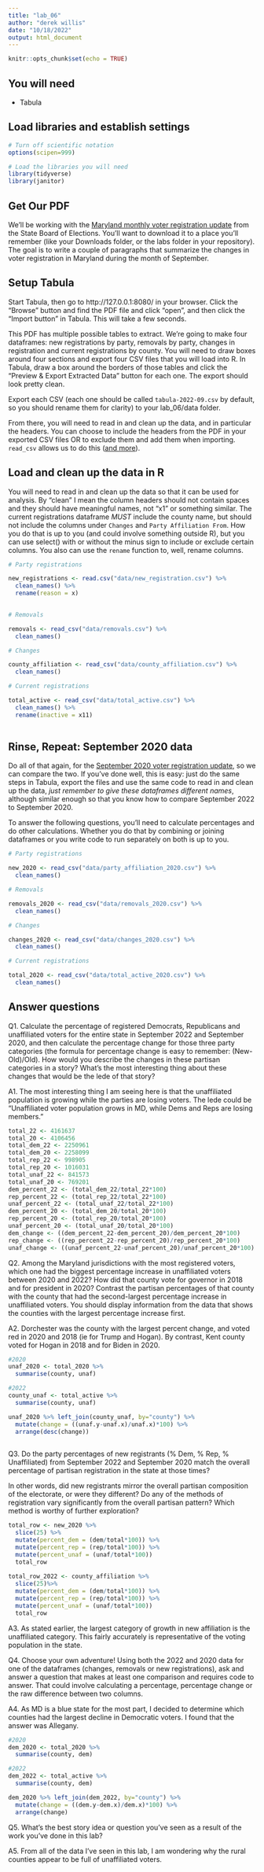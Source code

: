 ---
title: "lab_06"
author: "derek willis"
date: "10/18/2022"
output: html_document
---

```{r setup, include=FALSE}
knitr::opts_chunk$set(echo = TRUE)
```

## You will need

* Tabula

## Load libraries and establish settings
```{r}
# Turn off scientific notation
options(scipen=999)

# Load the libraries you will need
library(tidyverse)
library(janitor)

```

## Get Our PDF

We'll be working with the [Maryland monthly voter registration update](https://elections.maryland.gov/pdf/vrar/2022_09.pdf) from the State Board of Elections. You'll want to download it to a place you'll remember (like your Downloads folder, or the labs folder in your repository). The goal is to write a couple of paragraphs that summarize the changes in voter registration in Maryland during the month of September.

## Setup Tabula

Start Tabula, then go to http://127.0.0.1:8080/ in your browser. Click the "Browse" button and find the PDF file and click "open", and then click the "Import button" in Tabula. This will take a few seconds.

This PDF has multiple possible tables to extract. We're going to make four dataframes: new registrations by party, removals by party, changes in registration and current registrations by county. You will need to draw boxes around four sections and export four CSV files that you will load into R. In Tabula, draw a box around the borders of those tables and click the "Preview & Export Extracted Data" button for each one. The export should look pretty clean.

Export each CSV (each one should be called `tabula-2022-09.csv` by default, so you should rename them for clarity) to your lab_06/data folder.

From there, you will need to read in and clean up the data, and in particular the headers. You can choose to include the headers from the PDF in your exported CSV files OR to exclude them and add them when importing. `read_csv` allows us to do this ([and more](https://readr.tidyverse.org/reference/read_delim.html)).

## Load and clean up the data in R

You will need to read in and clean up the data so that it can be used for analysis. By "clean" I mean the column headers should not contain spaces and they should have meaningful names, not "x1" or something similar. The current registrations dataframe *MUST* include the county name, but should not include the columns under `Changes` and `Party Affiliation From`. How you do that is up to you (and could involve something outside R), but you can use select() with or without the minus sign to include or exclude certain columns. You also can use the `rename` function to, well, rename columns.

```{r}
# Party registrations

new_registrations <- read.csv("data/new_registration.csv") %>% 
  clean_names() %>%
  rename(reason = x) 
  

```

```{r}
# Removals

removals <- read_csv("data/removals.csv") %>% 
  clean_names()

```

```{r}
# Changes

county_affiliation <- read_csv("data/county_affiliation.csv") %>% 
  clean_names()

```

```{r}
# Current registrations

total_active <- read_csv("data/total_active.csv") %>% 
  clean_names() %>%
  rename(inactive = x11)
  

```

## Rinse, Repeat: September 2020 data

Do all of that again, for the [September 2020 voter registration update](https://elections.maryland.gov/pdf/vrar/2020_09.pdf), so we can compare the two. If you've done well, this is easy: just do the same steps in Tabula, export the files and use the same code to read in and clean up the data, *just remember to give these dataframes different names*, although similar enough so that you know how to compare September 2022 to September 2020.

To answer the following questions, you'll need to calculate percentages and do other calculations. Whether you do that by combining or joining dataframes or you write code to run separately on both is up to you.

```{r}
# Party registrations

new_2020 <- read_csv("data/party_affiliation_2020.csv") %>% 
  clean_names()

```

```{r}
# Removals

removals_2020 <- read_csv("data/removals_2020.csv") %>% 
  clean_names()
```

```{r}
# Changes

changes_2020 <- read_csv("data/changes_2020.csv") %>% 
  clean_names()

```

```{r}
# Current registrations

total_2020 <- read_csv("data/total_active_2020.csv") %>% 
  clean_names()

```


## Answer questions

Q1. Calculate the percentage of registered Democrats, Republicans and unaffiliated voters for the entire state in September 2022 and September 2020, and then calculate the percentage change for those three party categories (the formula for percentage change is easy to remember: (New-Old)/Old). How would you describe the changes in these partisan categories in a story? What's the most interesting thing about these changes that would be the lede of that story?

A1. The most interesting thing I am seeing here is that the unaffiliated population is growing while the parties are losing voters. The lede could be "Unaffiliated voter population grows in MD, while Dems and Reps are losing members."

```{r}
total_22 <- 4161637
total_20 <- 4106456
total_dem_22 <- 2250961
total_dem_20 <- 2258099
total_rep_22 <- 998905
total_rep_20 <- 1016031
total_unaf_22 <- 841573
total_unaf_20 <- 769201
dem_percent_22 <- (total_dem_22/total_22*100)
rep_percent_22 <- (total_rep_22/total_22*100)
unaf_percent_22 <- (total_unaf_22/total_22*100)
dem_percent_20 <- (total_dem_20/total_20*100)
rep_percent_20 <- (total_rep_20/total_20*100)
unaf_percent_20 <- (total_unaf_20/total_20*100)
dem_change <- ((dem_percent_22-dem_percent_20)/dem_percent_20*100)
rep_change <- ((rep_percent_22-rep_percent_20)/rep_percent_20*100)
unaf_change <- ((unaf_percent_22-unaf_percent_20)/unaf_percent_20*100)

```

Q2. Among the Maryland jurisdictions with the most registered voters, which one had the biggest percentage increase in unaffiliated voters between 2020 and 2022? How did that county vote for governor in 2018 and for president in 2020? Contrast the partisan percentages of that county with the county that had the second-largest percentage increase in unaffiliated voters. You should display information from the data that shows the counties with the largest percentage increase first.

A2. Dorchester was the county with the largest percent change, and voted red in 2020 and 2018 (ie for Trump and Hogan). By contrast, Kent county voted for Hogan in 2018 and for Biden in 2020.

```{r}
#2020
unaf_2020 <- total_2020 %>% 
  summarise(county, unaf)

#2022
county_unaf <- total_active %>% 
  summarise(county, unaf)

unaf_2020 %>% left_join(county_unaf, by="county") %>% 
  mutate(change = ((unaf.y-unaf.x)/unaf.x)*100) %>% 
  arrange(desc(change))
  


```


Q3. Do the party percentages of new registrants (% Dem, % Rep, % Unaffiliated) from September 2022 and September 2020 match the overall percentage of partisan registration in the state at those times?

In other words, did new registrants mirror the overall partisan composition of the electorate, or were they different? Do any of the methods of registration vary significantly from the overall partisan pattern? Which method is worthy of further exploration?

```{r}
total_row <- new_2020 %>% 
  slice(25) %>% 
  mutate(percent_dem = (dem/total*100)) %>% 
  mutate(percent_rep = (rep/total*100)) %>% 
  mutate(percent_unaf = (unaf/total*100))
  total_row
  
total_row_2022 <- county_affiliation %>% 
  slice(25)%>% 
  mutate(percent_dem = (dem/total*100)) %>% 
  mutate(percent_rep = (rep/total*100)) %>% 
  mutate(percent_unaf = (unaf/total*100))
  total_row
```


A3. As stated earlier, the largest category of growth in new affiliation is the unaffiliated category. This fairly accurately is representative of the voting population in the state.

Q4. Choose your own adventure! Using both the 2022 and 2020 data for one of the dataframes (changes, removals or new registrations), ask and answer a question that makes at least one comparison and requires code to answer. That could involve calculating a percentage, percentage change or the raw difference between two columns.

A4. As MD is a blue state for the most part, I decided to determine which counties had the largest decline in Democratic voters. I found that the answer was Allegany.

```{r}
#2020
dem_2020 <- total_2020 %>% 
  summarise(county, dem)

#2022
dem_2022 <- total_active %>% 
  summarise(county, dem)

dem_2020 %>% left_join(dem_2022, by="county") %>% 
  mutate(change = ((dem.y-dem.x)/dem.x)*100) %>% 
  arrange(change)

```

Q5. What's the best story idea or question you've seen as a result of the work you've done in this lab?

A5. From all of the data I've seen in this lab, I am wondering why the rural counties appear to be full of unaffiliated voters.